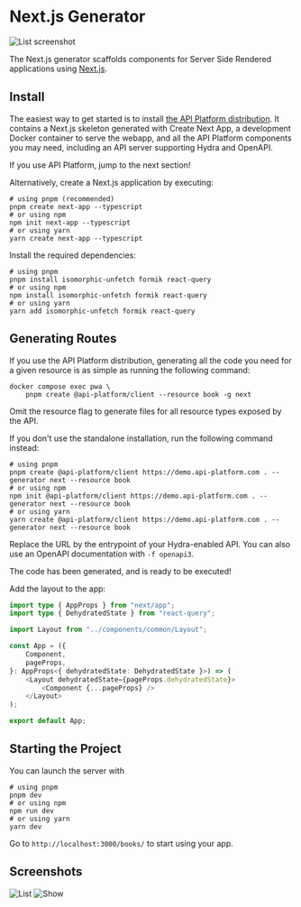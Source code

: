 # Next.js Generator

![List screenshot](images/nextjs/create-client-nextjs-list.png)

The Next.js generator scaffolds components for Server Side Rendered applications using [Next.js](https://nextjs.org/).

## Install

The easiest way to get started is to install [the API Platform distribution](../distribution/index.md).
It contains a Next.js skeleton generated with Create Next App,
a development Docker container to serve the webapp, and all the API Platform components you may need, including an API server
supporting Hydra and OpenAPI.

If you use API Platform, jump to the next section!

Alternatively, create a Next.js application by executing:

```console
# using pnpm (recommended)
pnpm create next-app --typescript
# or using npm
npm init next-app --typescript
# or using yarn
yarn create next-app --typescript
```

Install the required dependencies:

```console
# using pnpm
pnpm install isomorphic-unfetch formik react-query
# or using npm
npm install isomorphic-unfetch formik react-query
# or using yarn
yarn add isomorphic-unfetch formik react-query
```

## Generating Routes

If you use the API Platform distribution, generating all the code you need for a given resource is as simple as running the following command:

```console
docker compose exec pwa \
    pnpm create @api-platform/client --resource book -g next
```

Omit the resource flag to generate files for all resource types exposed by the API.

If you don't use the standalone installation, run the following command instead:

```console
# using pnpm
pnpm create @api-platform/client https://demo.api-platform.com . --generator next --resource book
# or using npm
npm init @api-platform/client https://demo.api-platform.com . --generator next --resource book
# or using yarn
yarn create @api-platform/client https://demo.api-platform.com . --generator next --resource book
```

Replace the URL by the entrypoint of your Hydra-enabled API.
You can also use an OpenAPI documentation with `-f openapi3`.

The code has been generated, and is ready to be executed!

Add the layout to the app:

```typescript
import type { AppProps } from "next/app";
import type { DehydratedState } from "react-query";

import Layout from "../components/common/Layout";

const App = ({
    Component,
    pageProps,
}: AppProps<{ dehydratedState: DehydratedState }>) => (
    <Layout dehydratedState={pageProps.dehydratedState}>
        <Component {...pageProps} />
    </Layout>
);

export default App;
```

## Starting the Project

You can launch the server with

```console
# using pnpm
pnpm dev
# or using npm
npm run dev
# or using yarn
yarn dev
```

Go to `http://localhost:3000/books/` to start using your app.

## Screenshots

![List](images/nextjs/create-client-nextjs-list.png)
![Show](images/nextjs/create-client-nextjs-show.png)
